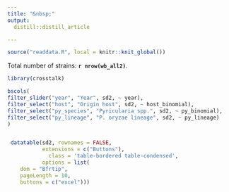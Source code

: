 ```yaml
---
title: "&nbsp;"
output:
  distill::distill_article

---
```



```r
source("readdata.R", local = knitr::knit_global())

```


Total number of strains: **`r nrow(wb_all2)`**. 

```r
library(crosstalk)

bscols(
filter_slider("year", "Year", sd2, ~ year),
filter_select("host", "Origin host", sd2, ~ host_binomial),
filter_select("py_species", "Pyricularia spp.", sd2, ~ py_binomial),
filter_select("py_lineage", "P. oryzae lineage", sd2, ~ py_lineage)
)


 datatable(sd2, rownames = FALSE,
           extensions = c("Buttons"),
             class = 'table-bordered table-condensed',
           options = list(
    dom = "Bfrtip", 
    pageLength = 10,
    buttons = c("excel")))
           


```




